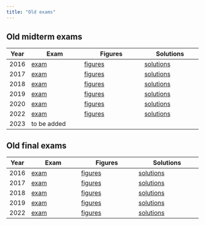 ```yaml
---
title: "Old exams"
---
```


## Old midterm exams

Year  | Exam                       | Figures                        | Solutions
------|----------------------------|--------------------------------|------------------------------
2016  | [exam](midterm-20161-q.pdf)  | [figures](midterm-20161-f.pdf) | [solutions](midterm-20161-s.pdf)
2017  | [exam](midterm-20171-q.pdf)  | [figures](midterm-20171-f.pdf) | [solutions](midterm-20171-s.pdf)
2018  | [exam](midterm-20181-q.pdf)  | [figures](midterm-20181-f.pdf) | [solutions](midterm-20181-s.pdf)
2019  | [exam](midterm-20191-q.pdf)  | [figures](midterm-20191-f.pdf) | [solutions](midterm-20191-s.pdf)
2020  | [exam](midterm-20201-q.pdf)  | [figures](midterm-20201-f.pdf) | [solutions](midterm-20201-s.pdf)
2022  | [exam](midterm-20221-q.pdf)  | [figures](midterm-20221-f.pdf) | [solutions](midterm-20221-s.pdf)
2023  | to be added                  |                                |   


## Old final exams

Year  | Exam                     | Figures                      | Solutions
------|--------------------------|------------------------------|---------------------------------
2016  | [exam](final-20161-q.pdf)  | [figures](final-20161-f.pdf) | [solutions](final-20161-s.pdf) 
2017  | [exam](final-20171-q.pdf)  | [figures](final-20171-f.pdf) | [solutions](final-20171-s.pdf) 
2018  | [exam](final-20181-q.pdf)  | [figures](final-20181-f.pdf) | [solutions](final-20181-s.pdf) 
2019  | [exam](final-20191-q.pdf)  | [figures](final-20191-f.pdf) | [solutions](final-20191-s.pdf) 
2022  | [exam](final-20221-q.pdf)  | [figures](final-20221-f.pdf) | [solutions](final-20221-s.pdf) 
